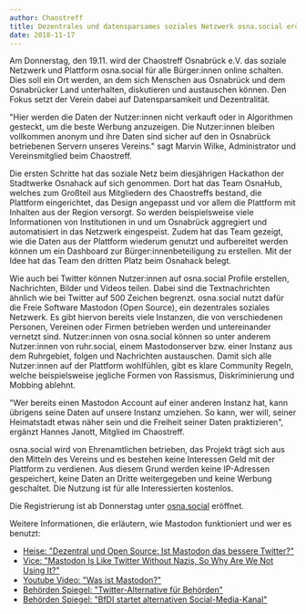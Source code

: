 ```yaml
---
author: Chaostreff
title: Dezentrales und datensparsames soziales Netzwerk osna.social eröffnet Donnerstag
date: 2018-11-17
---
```


Am Donnerstag, den 19.11. wird der Chaostreff Osnabrück e.V. das soziale
Netzwerk und Plattform osna.social für alle Bürger:innen online schalten.
Dies soll ein Ort werden, an dem sich Menschen aus Osnabrück und dem
Osnabrücker Land unterhalten, diskutieren und austauschen können. Den
Fokus setzt der Verein dabei auf Datensparsamkeit und Dezentralität.

&quot;Hier werden die Daten der Nutzer:innen nicht verkauft oder in
Algorithmen gesteckt, um die beste Werbung anzuzeigen. Die Nutzer:innen
bleiben vollkommen anonym und ihre Daten sind sicher auf den in Osnabrück
betriebenen Servern unseres Vereins.&quot; sagt Marvin Wilke,
Administrator und Vereinsmitglied beim Chaostreff.

Die ersten Schritte hat das soziale Netz beim diesjährigen Hackathon der
Stadtwerke Osnahack auf sich genommen. Dort hat das Team OsnaHub, welches
zum Großteil aus Mitgliedern des Chaostreffs bestand, die Plattform
eingerichtet, das Design angepasst und vor allem die Plattform mit
Inhalten aus der Region versorgt. So werden beispielsweise viele
Informationen von Institutionen in und um Osnabrück aggregiert und
automatisiert in das Netzwerk eingespeist. Zudem hat das Team gezeigt, wie
die Daten aus der Plattform wiederum genutzt und aufbereitet werden können
um ein Dashboard zur Bürger:innenbeteiligung zu erstellen. Mit der Idee
hat das Team den dritten Platz beim Osnahack belegt.

Wie auch bei Twitter können Nutzer:innen auf osna.social Profile
erstellen, Nachrichten, Bilder und Videos teilen. Dabei sind die
Textnachrichten ähnlich wie bei Twitter auf 500 Zeichen begrenzt.
osna.social nutzt dafür die Freie Software Mastodon (Open Source), ein
dezentrales soziales Netzwerk. Es gibt hiervon bereits viele Instanzen,
die von verschiedenen Personen, Vereinen oder Firmen betrieben werden und
untereinander vernetzt sind. Nutzer:innen von osna.social können so unter
anderem Nutzer:innen von ruhr.social, einem Mastodonserver bzw. einer
Instanz aus dem Ruhrgebiet, folgen und Nachrichten austauschen. Damit sich
alle Nutzer:innen auf der Plattform wohlfühlen, gibt es klare Community
Regeln, welche beispielsweise jegliche Formen von Rassismus,
Diskriminierung und Mobbing ablehnt.

&quot;Wer bereits einen Mastodon Account auf einer anderen Instanz hat,
kann übrigens seine Daten auf unsere Instanz umziehen. So kann, wer will,
seiner Heimatstadt etwas näher sein und die Freiheit seiner Daten
praktizieren&quot;, ergänzt Hannes Janott, Mitglied im Chaostreff.

osna.social wird von Ehrenamtlichen betrieben, das Projekt trägt sich aus
den Mitteln des Vereins und es bestehen keine Interessen Geld mit der
Plattform zu verdienen. Aus diesem Grund werden keine IP-Adressen
gespeichert, keine Daten an Dritte weitergegeben und keine Werbung
geschaltet. Die Nutzung ist für alle Interessierten kostenlos.

Die Registrierung ist ab Donnerstag unter <a href="https://osna.social">osna.social</a> eröffnet.

Weitere Informationen, die erläutern, wie Mastodon funktioniert und wer es
benutzt:

<ul>
  <a href="https://heise.de/-3675432" rel="noreferer" target="_blank">
    <li>
      Heise: &quot;Dezentral und Open Source: Ist Mastodon das bessere
      Twitter?&quot;
    </li>
  </a>
  <a
    href="https://www.vice.com/en/article/783akg/mastodon-is-like-twitter-without-nazis-so-why-are-we-not-using-it"
    rel="noreferer"
    target="_blank"
  >
    <li>
      Vice: &quot;Mastodon Is Like Twitter Without Nazis, So Why Are We Not
      Using It?&quot;
    </li>
  </a>
  <a
    href="https://www.youtube.com/watch?v=IPSbNdBmWKE"
    rel="noreferer"
    target="_blank"
  >
    <li>Youtube Video: &quot;Was ist Mastodon?&quot;</li>
  </a>
  <a
    href="https://www.behoerden-spiegel.de/2020/03/05/twitter-alternative-fuer-behoerden/"
    rel="noreferer"
    target="_blank"
  >
    <li>Behörden Spiegel: &quot;Twitter-Alternative für Behörden&quot;</li>
  </a>
  <a
    href="https://www.behoerden-spiegel.de/2020/10/13/bfdi-startet-alternativen-social-media-kanal/"
    rel="noreferer"
    target="_blank"
  >
    <li>
      Behörden Spiegel: &quot;BfDI startet alternativen Social-Media-Kanal&quot;
    </li>
  </a>
</ul>
